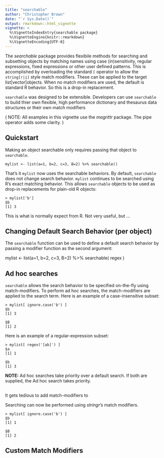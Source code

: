 ```yaml
---
title: "searchable"
author: "Christopher Brown"
date: "`r Sys.Date()`"
output: rmarkdown::html_vignette
vignette: >
  %\VignetteIndexEntry{searchable package}
  %\VignetteEngine{knitr::rmarkdown}
  %\VignetteEncoding{UTF-8}
---
```


The *searchable* package provides flexibile methods for searching and subsetting objects by matching names using case (in)sensitivity, regular expressions, fixed expressions or other user defined patterns.  This is accomplished by overloading the standard `[` operator to allow the `string[r|i]` style match modifiers. These can be applied to the target list|vector|objects. When no match modifiers are used, the default is standard R behavior. So this is a drop-in replacement.  

`searchable` was designed to be extensible. Developers can use `searchable` to build thier own flexible, high performance dictionary and thesaurus data structures or their own match modifiers

( NOTE: All examples in this vignette use the *magrittr* package. The pipe operator adds some clarity. )


## Quickstart

Making an object searchable only requires passing that object to `searchable`.

    mylist <- list(a=1, b=2, c=3, B=2) %>% searchable()

That's it `mylist` now uses the searchable behaviors. By default, `searchable` does not change search behavior.  `mylist` continues to be searched using R's exact matching behavior. This allows `searchable` objects to be used as drop-in replacements for plain-old R objects:

    > mylist['b']
    $b
    [1] 3

This is what is normally expect from R. Not very useful, but ...


## Changing Default Search Behavior (per object)

The `searchable` function can be used to define a default search behavior by passing a modifier function as the second argument:

   mylist <- list(a=1, b=2, c=3, B=2) %>% searchable( regex )
   



## Ad hoc searches

`searchable` allows the search behavior to be specified on-the-fly using match-modifiers. To perform ad hoc searches, the match-modifiers are applied to the search term. Here is an example of a case-insensitive subset:

    > mylist[ ignore.case('b') ]
    $b
    [1] 3
    
    $B
    [1] 2
    
Here is an example of a regular-expression subset:

    > mylist[ regex('[ab]') ]
    $a
    [1] 1
    
    $b
    [1] 3

**NOTE:** Ad hoc searches take priority over a default search. If both are supplied, the Ad hoc search takes priority.


## 
It gets tedious to add match-modifiers to 


Searching can now be performed using *stringr*'s match modifiers. 

    > mylist[ ignore.case('b') ]
    $b
    [1] 1
    
    $B
    [1] 2
    
    


## Custom Match Modifiers


## 